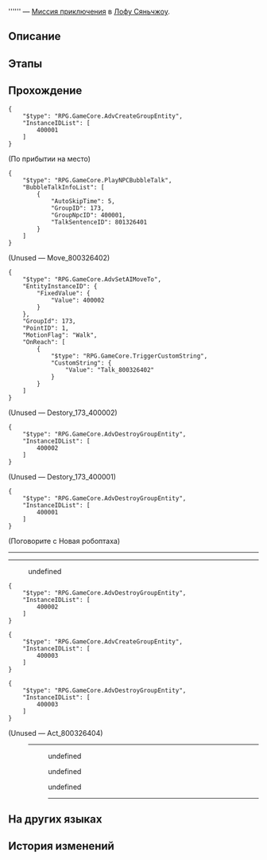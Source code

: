 {{Дополнить|Диалоги.}}
{{Миссия Инфобокс
|id              = 8003264
|Название        = 
|Изображение     = Миссия Освоения .png
|Тип             = Миссия приключения
|События         = 
|Глава           = 
|Условия         = Завершена [[Миссия приключения]] ''[[Управление причалом II]]''
|Персонажи       = Любезная посетительница; Новая робоптаха; Новая тестировщица; Первопроходец
|СтартЛокация    = Переулок ауруматонов
|Мир             = Лофу Сяньчжоу
|Локации         = Переулок ауруматонов
|Предыдущая      = Управление причалом II
|Следующая       = 
|Награды         = Prosperity Certificate*2
}}
'''''' — [[Миссия приключения]] в [[Лофу Сяньчжоу]].

==Описание==
{{Описание|<!--официальное описание из Перекрёстка судеб-->}}

==Этапы==


==Прохождение==
{{Дополнить}}


<pre>{
	"$type": "RPG.GameCore.AdvCreateGroupEntity",
	"InstanceIDList": [
		400001
	]
}</pre>

;(По прибытии на место)
<pre>{
	"$type": "RPG.GameCore.PlayNPCBubbleTalk",
	"BubbleTalkInfoList": [
		{
			"AutoSkipTime": 5,
			"GroupID": 173,
			"GroupNpcID": 400001,
			"TalkSentenceID": 801326401
		}
	]
}</pre>
;(Unused &mdash; Move_800326402)
<pre>{
	"$type": "RPG.GameCore.AdvSetAIMoveTo",
	"EntityInstanceID": {
		"FixedValue": {
			"Value": 400002
		}
	},
	"GroupId": 173,
	"PointID": 1,
	"MotionFlag": "Walk",
	"OnReach": [
		{
			"$type": "RPG.GameCore.TriggerCustomString",
			"CustomString": {
				"Value": "Talk_800326402"
			}
		}
	]
}</pre>

;(Unused &mdash; Destory_173_400002)
<pre>{
	"$type": "RPG.GameCore.AdvDestroyGroupEntity",
	"InstanceIDList": [
		400002
	]
}</pre>

;(Unused &mdash; Destory_173_400001)
<pre>{
	"$type": "RPG.GameCore.AdvDestroyGroupEntity",
	"InstanceIDList": [
		400001
	]
}</pre>

;(Поговорите с Новая робоптаха)
----
----
<!--Unknown TalkSentence: 801326418-->
<!--Unknown TalkSentence: 801326419-->
<!--Unknown TalkSentence: 801326420-->
:{{Диалог|Стрелка}} undefined
<!--Unknown TalkSentence: 801326422-->
:{{Чёрный экран|undefined}}
<pre>{
	"$type": "RPG.GameCore.AdvDestroyGroupEntity",
	"InstanceIDList": [
		400002
	]
}</pre>
<pre>{
	"$type": "RPG.GameCore.AdvCreateGroupEntity",
	"InstanceIDList": [
		400003
	]
}</pre>
:{{Чёрный экран|undefined}}
<!--Unknown TalkSentence: 801326424-->
<!--Unknown TalkSentence: 801326425-->
<!--Unknown TalkSentence: 801326426-->
<!--Unknown TalkSentence: 801326427-->
<!--Unknown TalkSentence: 801326428-->
<!--Unknown TalkSentence: 801326429-->
:{{Чёрный экран|undefined}}
<pre>{
	"$type": "RPG.GameCore.AdvDestroyGroupEntity",
	"InstanceIDList": [
		400003
	]
}</pre>
:{{Чёрный экран|undefined}}
;(Unused &mdash; Act_800326404)
:----
:<!--Unknown TalkSentence: 801326430-->
:<!--Unknown TalkSentence: 801326431-->
:<!--Unknown TalkSentence: 801326432-->
:<!--Unknown TalkSentence: 801326433-->
::{{Диалог|Стрелка}} undefined
::{{Диалог|Стрелка}} undefined
:<!--Unknown TalkSentence: 801326435-->
:<!--Unknown TalkSentence: 801326438-->
::{{Диалог|Стрелка}} undefined
:<!--Unknown TalkSentence: 801326440-->
:<!--Unknown TalkSentence: 801326441-->
::----
{{Диалог Конец}}

==На других языках==
{{На других языках
|en   = 
|zhs  = 
|zht  = 
|ja   = 
|ko   = 
|es   = 
|fr   = 
|ru   = 
|th   = 
|vi   = 
|de   = 
|id   = 
|pt   = 
}}

==История изменений==
{{История изменений|2.7}}
